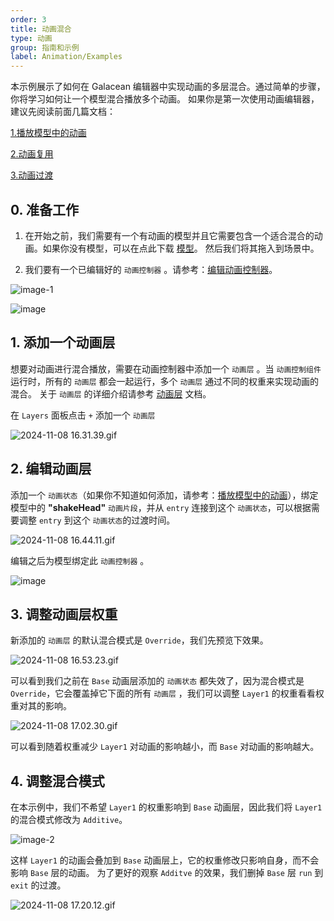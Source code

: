 ```yaml
---
order: 3
title: 动画混合
type: 动画
group: 指南和示例
label: Animation/Examples
---
```


本示例展示了如何在 Galacean 编辑器中实现动画的多层混合。通过简单的步骤，你将学习如何让一个模型混合播放多个动画。
如果你是第一次使用动画编辑器，建议先阅读前面几篇文档：

[1.播放模型中的动画](/docs/animation/examples/playAnimation/)

[2.动画复用](/docs/animation/examples/reuseAnimation/)

[3.动画过渡](/docs/animation/examples/crossFade/)

## 0. 准备工作

1. 在开始之前，我们需要有一个有动画的模型并且它需要包含一个适合混合的动画。如果你没有模型，可以在点此下载 [模型](https://mdn.alipayobjects.com/oasis_be/afts/file/A*N99IQYh_g5YAAAAAAAAAAAAADkp5AQ/player.glb)。
然后我们将其拖入到场景中。

2. 我们要有一个已编辑好的 `动画控制器` 。请参考：[编辑动画控制器](/docs/animation/examples/crossFade/#3-编辑动画控制器)。

![image-1](https://mdn.alipayobjects.com/huamei_3zduhr/afts/img/A*dsGnQ4JIC7MAAAAAAAAAAAAADsJ_AQ/original)

![image](https://mdn.alipayobjects.com/huamei_3zduhr/afts/img/A*1x7zS7WqTasAAAAAAAAAAAAADsJ_AQ/original)

## 1. 添加一个动画层

想要对动画进行混合播放，需要在动画控制器中添加一个 `动画层` 。当 `动画控制组件` 运行时，所有的 `动画层` 都会一起运行，多个 `动画层` 通过不同的权重来实现动画的混合。
关于 `动画层` 的详细介绍请参考 [动画层](/docs/animation/layer) 文档。

在 `Layers` 面板点击 `+` 添加一个 `动画层`

![2024-11-08 16.31.39.gif](https://mdn.alipayobjects.com/huamei_3zduhr/afts/img/A*GWQ4Tr2rhY4AAAAAAAAAAAAADsJ_AQ/original)


## 2. 编辑动画层
添加一个 `动画状态`（如果你不知道如何添加，请参考：[播放模型中的动画](/docs/animation/examples/playAnimation/)），绑定模型中的 **"shakeHead"** `动画片段`，并从 `entry` 连接到这个 `动画状态`，可以根据需要调整 `entry` 到这个 `动画状态`的过渡时间。

![2024-11-08 16.44.11.gif](https://mdn.alipayobjects.com/huamei_3zduhr/afts/img/A*sdC9TbG6-VgAAAAAAAAAAAAADsJ_AQ/original)

编辑之后为模型绑定此 `动画控制器` 。

![image](https://mdn.alipayobjects.com/huamei_3zduhr/afts/img/A*mUWWRqdmjAAAAAAAAAAAAAAADsJ_AQ/original)


## 3. 调整动画层权重

新添加的 `动画层` 的默认混合模式是 `Override`，我们先预览下效果。

![2024-11-08 16.53.23.gif](https://mdn.alipayobjects.com/huamei_3zduhr/afts/img/A*37UZRpesQywAAAAAAAAAAAAADsJ_AQ/original)

可以看到我们之前在 `Base` 动画层添加的 `动画状态` 都失效了，因为混合模式是 `Override`，它会覆盖掉它下面的所有 `动画层` ，我们可以调整 `Layer1` 的权重看看权重对其的影响。

![2024-11-08 17.02.30.gif](https://mdn.alipayobjects.com/huamei_3zduhr/afts/img/A*fI18TKITqSUAAAAAAAAAAAAADsJ_AQ/original)

可以看到随着权重减少 `Layer1` 对动画的影响越小，而 `Base` 对动画的影响越大。

## 4. 调整混合模式

在本示例中，我们不希望 `Layer1` 的权重影响到 `Base` 动画层，因此我们将 `Layer1` 的混合模式修改为 `Additive`。

![image-2](https://mdn.alipayobjects.com/huamei_3zduhr/afts/img/A*Tt8sQKnTDq4AAAAAAAAAAAAADsJ_AQ/original)

这样 `Layer1` 的动画会叠加到 `Base` 动画层上，它的权重修改只影响自身，而不会影响 `Base` 层的动画。
为了更好的观察 `Additve` 的效果，我们删掉 `Base` 层 `run` 到 `exit` 的过渡。

![2024-11-08 17.20.12.gif](https://mdn.alipayobjects.com/huamei_3zduhr/afts/img/A*oZY8RaivVWMAAAAAAAAAAAAADsJ_AQ/original)

